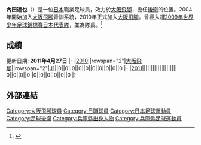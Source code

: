 {{Infobox Football biography
| playername          = 內田達也
| fullname            = 內田達也
| image               = 
| dateofbirth         = {{Birth date and age|1992|2|8}}
| cityofbirth         = [[兵庫縣|兵庫縣]][[寶塚市|寶塚市]]
| countryofbirth      = [[日本|日本]]
| height              = {{height|m=1.77}}
| currentclub         = [[大阪飛腳|大阪飛腳]]
| clubnumber          = 30
| position            = [[後衛_(足球)|後衛]]
| youthyears          = 2004-2006<br />2007-2009
| youthclubs          = 大阪飛腳青少年隊<br />大阪飛腳青年隊
| years               = 2010-
| clubs               = [[大阪飛腳|大阪飛腳]]
| caps(goals)         = {{0}}0 {{0}}{{0}}(0)
| nationalyears       = 2009
| nationalteam        = [[日本國家足球隊|日本U-17]]
| nationalcaps(goals) = 
| pcupdate            = 2011年4月27日
| ntupdate            = 2010年1月30日
}}
'''內田達也'''（{{Bd|1992年|2月8日}}）是一位[[日本|日本]]職業足球員，效力於[[大阪飛腳|大阪飛腳]]，擔任[[後衛_(足球)|後衛]]的位置。2004年開始加入[[大阪飛腳|大阪飛腳]]青訓系統，2010年正式加入[[大阪飛腳|大阪飛腳]]。曾經入選[[2009年世界少年足球錦標賽|2009年世界少年足球錦標賽]][[日本國家足球隊|日本代表隊]]，並為隊長。<ref>{{cite web|publisher=Guardian.co.uk|title=內田達也資料|url=http://guardian.touch-line.com/StatsCentre.asp?Lang=0&CTID=63&CPID=147&pStr=Player&PLID=219484&TEID=2070|accessdate=2010-01-04}}{{dead link|date=2017年11月 |bot=InternetArchiveBot |fix-attempted=yes }}</ref>

==成績==
更新日期: '''2011年4月27日'''
{{Football player statistics 1|YY}}
{{Football player statistics 2|JPN|YY}}
|-
|[[2010年日本職業足球聯賽|2010]]||rowspan="2"|[[大阪飛腳|大阪飛腳]]||rowspan="2"|[[日本職業足球聯賽|J1]]||0||0||0||0||0||0||0||0||0||0
|-
|[[2011年日本職業足球聯賽|2011]]||||||||||||||||||||
{{Football player statistics 5}}0||0||0||0||0||0||0||0||0||0
|}

==外部連結==
{{reflist}}

{{大阪飛腳球員名單}}

[[Category:大阪飛腳球員|Category:大阪飛腳球員]]
[[Category:日職球員|Category:日職球員]]
[[Category:日本足球運動員|Category:日本足球運動員]]
[[Category:足球後衛|Category:足球後衛]]
[[Category:兵庫縣出身人物|Category:兵庫縣出身人物]]
[[Category:兵庫縣足球運動員|Category:兵庫縣足球運動員]]